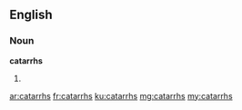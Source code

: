 ==English==

===Noun===
'''catarrhs'''

# {{plural of|catarrh}}

[[ar:catarrhs]]
[[fr:catarrhs]]
[[ku:catarrhs]]
[[mg:catarrhs]]
[[my:catarrhs]]